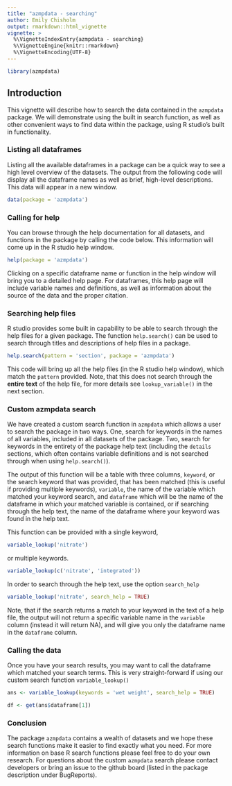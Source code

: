 ```yaml
---
title: "azmpdata - searching"
author: Emily Chisholm
output: rmarkdown::html_vignette
vignette: >
  %\VignetteIndexEntry{azmpdata - searching}
  %\VignetteEngine{knitr::rmarkdown}
  %\VignetteEncoding{UTF-8}
---
```

```r
library(azmpdata)
```
## Introduction

This vignette will describe how to search the data contained in the `azmpdata` package. We will demonstrate using the built in search function, as well as other convenient ways to find data within the package, using R studio's built in functionality.


### Listing all dataframes

Listing all the available dataframes in a package can be a quick way to see a high level overview of the datasets. The output from the following code will display all the dataframe names as well as brief, high-level descriptions. This data will appear in a new window.

```r

data(package = 'azmpdata')

```


### Calling for help

You can browse through the help documentation for all datasets, and functions in the package by calling the code below. This information will come up in the R studio help window. 

```r

help(package = 'azmpdata')

```

Clicking on a specific dataframe name or function in the help window will bring you to a detailed help page. For dataframes, this help page will include variable names and definitions, as well as information about the source of the data and the proper citation.


### Searching help files

R studio provides some built in capability to be able to search through the help files for a given package. The function `help.search()` can be used to search through titles and descriptions of help files in a package. 

```r

help.search(pattern = 'section', package = 'azmpdata')

```

This code will bring up all the help files (in the R studio help window), which match the `pattern` provided. Note, that this does not search through the __entire text__ of the help file, for more details see `lookup_variable()` in the next section.


### Custom azmpdata search

We have created a custom search function in `azmpdata` which allows a user to search the package in two ways. One, search for keywords in the names of all variables, included in all datasets of the package. Two, search for keywords in the entirety of the package help text (including the `details` sections, which often contains variable definitions and is not searched through when using `help.search()`).

The output of this function will be a table with three columns, `keyword`, or the search keyword that was provided, that has been matched (this is useful if providing multiple keywords), `variable`, the name of the variable which matched your keyword search, and `dataframe` which will be the name of the dataframe in which your matched variable is contained, or if searching through the help text, the name of the dataframe where your keyword was found in the help text. 

This function can be provided with a single keyword,

```r
variable_lookup('nitrate')
```

or multiple keywords.

```r
variable_lookup(c('nitrate', 'integrated'))
```

In order to search through the help text, use the option `search_help`

```r
variable_lookup('nitrate', search_help = TRUE)
```

Note, that if the search returns a match to your keyword in the text of a help file, the output will not return a specific variable name in the `variable` column (instead it will return NA), and will give you only the dataframe name in the `dataframe` column. 


### Calling the data

Once you have your search results, you may want to call the dataframe which matched your search terms. This is very straight-forward if using our custom search function `variable_lookup()`

```r
ans <- variable_lookup(keywords = 'wet weight', search_help = TRUE)

df <- get(ans$dataframe[1])

```

### Conclusion

The package `azmpdata` contains a wealth of datasets and we hope these search functions make it easier to find exactly what you need. For more information on base R search functions please feel free to do your own research. For questions about the custom `azmpdata` search please contact developers or bring an issue to the github board (listed in the package description under BugReports). 



